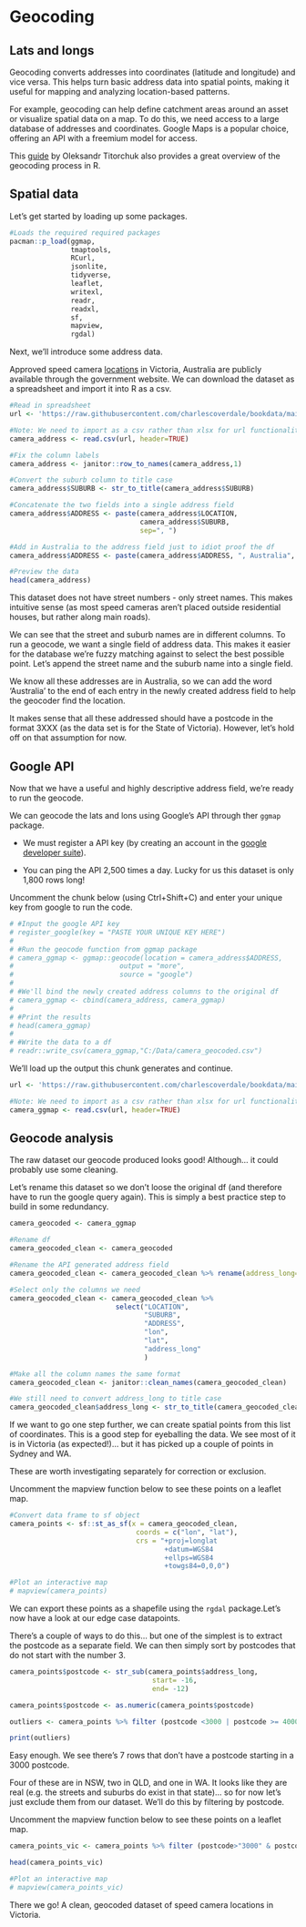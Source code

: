 # Geocoding

## Lats and longs

Geocoding converts addresses into coordinates (latitude and longitude) and vice versa. This helps turn basic address data into spatial points, making it useful for mapping and analyzing location-based patterns.

For example, geocoding can help define catchment areas around an asset or visualize spatial data on a map. To do this, we need access to a large database of addresses and coordinates. Google Maps is a popular choice, offering an API with a freemium model for access.

This [guide](https://towardsdatascience.com/breaking-down-geocoding-in-r-a-complete-guide-1d0f8acd0d4b) by Oleksandr Titorchuk also provides a great overview of the geocoding process in R.

## Spatial data

Let's get started by loading up some packages.

```r

#Loads the required required packages
pacman::p_load(ggmap, 
               tmaptools, 
               RCurl, 
               jsonlite, 
               tidyverse, 
               leaflet, 
               writexl, 
               readr, 
               readxl, 
               sf, 
               mapview, 
               rgdal)

```

Next, we'll introduce some address data.

Approved speed camera [locations](https://www.camerassavelives.vic.gov.au/camera-locations/approved-mobile-camera-locations) in Victoria, Australia are publicly available through the government website. We can download the dataset as a spreadsheet and import it into R as a csv.

```r

#Read in spreadsheet
url <- 'https://raw.githubusercontent.com/charlescoverdale/bookdata/main/mobile-camera-locations-june-2022.csv'

#Note: We need to import as a csv rather than xlsx for url functionality
camera_address <- read.csv(url, header=TRUE)

#Fix the column labels
camera_address <- janitor::row_to_names(camera_address,1)

#Convert the suburb column to title case
camera_address$SUBURB <- str_to_title(camera_address$SUBURB)

#Concatenate the two fields into a single address field
camera_address$ADDRESS <- paste(camera_address$LOCATION,
                                camera_address$SUBURB,
                                sep=", ")

#Add in Australia to the address field just to idiot proof the df
camera_address$ADDRESS <- paste(camera_address$ADDRESS, ", Australia", sep="")

#Preview the data
head(camera_address)
```

This dataset does not have street numbers - only street names. This makes intuitive sense (as most speed cameras aren't placed outside residential houses, but rather along main roads).

We can see that the street and suburb names are in different columns. To run a geocode, we want a single field of address data. This makes it easier for the database we're fuzzy matching against to select the best possible point. Let's append the street name and the suburb name into a single field.

We know all these addresses are in Australia, so we can add the word 'Australia' to the end of each entry in the newly created address field to help the geocoder find the location.

It makes sense that all these addressed should have a postcode in the format 3XXX (as the data set is for the State of Victoria). However, let's hold off on that assumption for now.

## Google API

Now that we have a useful and highly descriptive address field, we're ready to run the geocode.

We can geocode the lats and lons using Google's API through ther `ggmap` package.

-   We must register a API key (by creating an account in the [google developer suite](https://developers.google.com/maps/documentation/geocoding/overview)).

-   You can ping the API 2,500 times a day. Lucky for us this dataset is only 1,800 rows long!

Uncomment the chunk below (using Ctrl+Shift+C) and enter your unique key from google to run the code.

```r

# #Input the google API key
# register_google(key = "PASTE YOUR UNIQUE KEY HERE")
# 
# #Run the geocode function from ggmap package
# camera_ggmap <- ggmap::geocode(location = camera_address$ADDRESS,
#                          output = "more",
#                          source = "google")
# 
# #We'll bind the newly created address columns to the original df
# camera_ggmap <- cbind(camera_address, camera_ggmap)
# 
# #Print the results
# head(camera_ggmap)
# 
# #Write the data to a df
# readr::write_csv(camera_ggmap,"C:/Data/camera_geocoded.csv")
```

We'll load up the output this chunk generates and continue.

```r

url <- 'https://raw.githubusercontent.com/charlescoverdale/bookdata/main/camera_geocoded.csv'

#Note: We need to import as a csv rather than xlsx for url functionality
camera_ggmap <- read.csv(url, header=TRUE)

```

## Geocode analysis

The raw dataset our geocode produced looks good! Although... it could probably use some cleaning.

Let's rename this dataset so we don't loose the original df (and therefore have to run the google query again). This is simply a best practice step to build in some redundancy.

```r

camera_geocoded <- camera_ggmap

```

```r

#Rename df
camera_geocoded_clean <- camera_geocoded

#Rename the API generated address field
camera_geocoded_clean <- camera_geocoded_clean %>% rename(address_long=address)

#Select only the columns we need
camera_geocoded_clean <- camera_geocoded_clean %>% 
                          select("LOCATION",
                                 "SUBURB",
                                 "ADDRESS",
                                 "lon", 
                                 "lat", 
                                 "address_long"
                                 )

#Make all the column names the same format
camera_geocoded_clean <- janitor::clean_names(camera_geocoded_clean)

#We still need to convert address_long to title case
camera_geocoded_clean$address_long <- str_to_title(camera_geocoded_clean$address_long)
```

If we want to go one step further, we can create spatial points from this list of coordinates. This is a good step for eyeballing the data. We see most of it is in Victoria (as expected!)... but it has picked up a couple of points in Sydney and WA.

These are worth investigating separately for correction or exclusion.

Uncomment the mapview function below to see these points on a leaflet map.

```r
        
#Convert data frame to sf object
camera_points <- sf::st_as_sf(x = camera_geocoded_clean, 
                               coords = c("lon", "lat"),
                               crs = "+proj=longlat 
                                      +datum=WGS84 
                                      +ellps=WGS84 
                                      +towgs84=0,0,0")

#Plot an interactive map
# mapview(camera_points)
```

We can export these points as a shapefile using the `rgdal` package.Let's now have a look at our edge case datapoints.

There's a couple of ways to do this... but one of the simplest is to extract the postcode as a separate field. We can then simply sort by postcodes that do not start with the number 3.

```r

camera_points$postcode <- str_sub(camera_points$address_long, 
                                   start= -16,  
                                   end= -12)

camera_points$postcode <- as.numeric(camera_points$postcode)

outliers <- camera_points %>% filter (postcode <3000 | postcode >= 4000)

print(outliers)
```

Easy enough. We see there's 7 rows that don't have a postcode starting in a 3000 postcode.

Four of these are in NSW, two in QLD, and one in WA. It looks like they are real (e.g. the streets and suburbs do exist in that state)... so for now let's just exclude them from our dataset. We'll do this by filtering by postcode.

Uncomment the mapview function below to see these points on a leaflet map.

```r

camera_points_vic <- camera_points %>% filter (postcode>"3000" & postcode<"4000")

head(camera_points_vic)

#Plot an interactive map
# mapview(camera_points_vic)
```

There we go! A clean, geocoded dataset of speed camera locations in Victoria.
